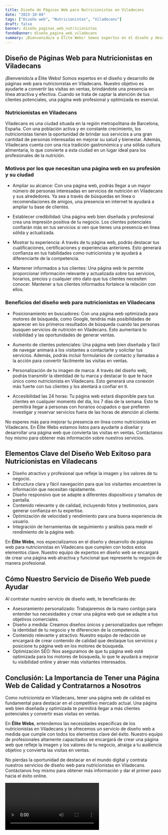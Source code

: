 ```yaml
---
title: Diseño de Páginas Web para Nutricionistas en Viladecans
date: "2023-10-04"
tags: ["Diseño web", "Nutricionistas", "Viladecans"]
draft: false
banner: diseño_paginas_web_nutricionistas
fondoBanner: diseño_pagina_web_viladecans
summary: ¡Bienvenido/a a Élite Webs! Somos expertos en el diseño y desarrollo de páginas web para nutricionistas en Viladecans. Nuestro objetivo es ayudarte a convertir las visitas en ventas, brindándote una presencia en línea atractiva y efectiva. Cuando se trata de captar la atención de tus clientes potenciales, una página web profesional y optimizada es esencial.
---
```



## Diseño de Páginas Web para Nutricionistas en Viladecans

¡Bienvenido/a a Élite Webs! Somos expertos en el diseño y desarrollo de páginas web para nutricionistas en Viladecans. Nuestro objetivo es ayudarte a convertir las visitas en ventas, brindándote una presencia en línea atractiva y efectiva. Cuando se trata de captar la atención de tus clientes potenciales, una página web profesional y optimizada es esencial.

### Nutricionistas en Viladecans

Viladecans es una ciudad situada en la región metropolitana de Barcelona, España. Con una población activa y en constante crecimiento, los nutricionistas tienen la oportunidad de brindar sus servicios a una gran cantidad de personas interesadas en mejorar su salud y bienestar. Además, Viladecans cuenta con una rica tradición gastronómica y una sólida cultura alimentaria, lo que convierte a esta ciudad en un lugar ideal para los profesionales de la nutrición.

### Motivos por los que necesitan una página web en su profesión y su ciudad

- Ampliar su alcance: Con una página web, podrás llegar a un mayor número de personas interesadas en servicios de nutrición en Viladecans y sus alrededores. Ya sea a través de búsquedas en línea o recomendaciones de amigos, una presencia en internet te ayudará a ampliar tu base de clientes.

- Establecer credibilidad: Una página web bien diseñada y profesional crea una impresión positiva de tu negocio. Los clientes potenciales confiarán más en tus servicios si ven que tienes una presencia en línea sólida y actualizada.

- Mostrar tu experiencia: A través de tu página web, podrás destacar tus cualificaciones, certificaciones y experiencias anteriores. Esto generará confianza en tus habilidades como nutricionista y te ayudará a diferenciarte de la competencia.

- Mantener informados a tus clientes: Una página web te permite proporcionar información relevante y actualizada sobre tus servicios, horarios, precios y cualquier otro dato que tus clientes necesiten conocer. Mantener a tus clientes informados fortalece la relación con ellos.

### Beneficios del diseño web para nutricionistas en Viladecans

- Posicionamiento en buscadores: Con una página web optimizada para motores de búsqueda, como Google, tendrás más posibilidades de aparecer en los primeros resultados de búsqueda cuando las personas busquen servicios de nutrición en Viladecans. Esto aumentará tu visibilidad y las oportunidades de generar ventas.

- Aumento de clientes potenciales: Una página web bien diseñada y fácil de navegar animará a los visitantes a contactarte y solicitar tus servicios. Además, podrás incluir formularios de contacto y llamadas a la acción para convertir fácilmente las visitas en ventas.

- Personalización de tu imagen de marca: A través del diseño web, podrás transmitir la identidad de tu marca y destacar lo que te hace único como nutricionista en Viladecans. Esto generará una conexión más fuerte con tus clientes y los alentará a confiar en ti.

- Accesibilidad las 24 horas: Tu página web estará disponible para tus clientes en cualquier momento del día, los 7 días de la semana. Esto te permitirá llegar a personas con horarios ocupados o que prefieren investigar y reservar servicios fuera de las horas de atención al cliente.

No esperes más para mejorar tu presencia en línea como nutricionista en Viladecans. En Élite Webs estamos listos para ayudarte a diseñar y desarrollar una página web que convierta las visitas en ventas. Contáctanos hoy mismo para obtener más información sobre nuestros servicios.

<GifSeo />

<Cta />

## Elementos Clave del Diseño Web Exitoso para Nutricionistas en Viladecans

- Diseño atractivo y profesional que refleje la imagen y los valores de tu negocio.
- Estructura clara y fácil navegación para que los visitantes encuentren la información que necesitan rápidamente.
- Diseño responsivo que se adapte a diferentes dispositivos y tamaños de pantalla.
- Contenido relevante y de calidad, incluyendo fotos y testimonios, para generar confianza en tu expertise.
- Optimización de velocidad y rendimiento para una buena experiencia de usuario.
- Integración de herramientas de seguimiento y análisis para medir el rendimiento de la página web.

En **Élite Webs**, nos especializamos en el diseño y desarrollo de páginas web para nutricionistas en Viladecans que cumplen con todos estos elementos clave. Nuestro equipo de expertos en diseño web se encargará de crear una página web atractiva y funcional que represente tu negocio de manera profesional.

## Cómo Nuestro Servicio de Diseño Web puede Ayudar

Al contratar nuestro servicio de diseño web, te beneficiarás de:

- Asesoramiento personalizado: Trabajaremos de la mano contigo para entender tus necesidades y crear una página web que se adapte a tus objetivos comerciales.
- Diseño a medida: Creamos diseños únicos y personalizados que reflejen la identidad de tu negocio y te diferencien de la competencia.
- Contenido relevante y atractivo: Nuestro equipo de redacción se encargará de crear contenido de calidad que destaque tus servicios y posicione tu página web en los motores de búsqueda.
- Optimización SEO: Nos aseguramos de que tu página web esté optimizada para los motores de búsqueda, lo que te ayudará a mejorar tu visibilidad online y atraer más visitantes interesados.

## Conclusión: La Importancia de Tener una Página Web de Calidad y Contratarnos a Nosotros

Como nutricionista en Viladecans, tener una página web de calidad es fundamental para destacar en el competitivo mercado actual. Una página web bien diseñada y optimizada te permitirá llegar a más clientes potenciales y convertir esas visitas en ventas.

En **Élite Webs**, entendemos las necesidades específicas de los nutricionistas en Viladecans y te ofrecemos un servicio de diseño web a medida que cumple con todos los elementos clave del éxito. Nuestro equipo de profesionales altamente capacitados se encargará de crear una página web que refleje la imagen y los valores de tu negocio, atraiga a tu audiencia objetivo y convierta las visitas en ventas.

No pierdas la oportunidad de destacar en el mundo digital y contrata nuestros servicios de diseño web para nutricionistas en Viladecans. Contáctanos hoy mismo para obtener más información y dar el primer paso hacia el éxito online.

<Video />

<CtaBot job="Nutricionistas" city="Viladecans" />

<Gmaps query="Viladecans+españa+maps" />
